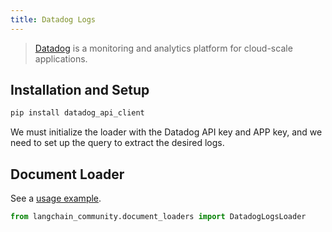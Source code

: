 ```yaml
---
title: Datadog Logs
---
```


>[Datadog](https://www.datadoghq.com/) is a monitoring and analytics platform for cloud-scale applications.

## Installation and Setup

```bash
pip install datadog_api_client
```

We must initialize the loader with the Datadog API key and APP key, and we need to set up the query to extract the desired logs.

## Document Loader

See a [usage example](/oss/python/integrations/document_loaders/datadog_logs).

```python
from langchain_community.document_loaders import DatadogLogsLoader
```
